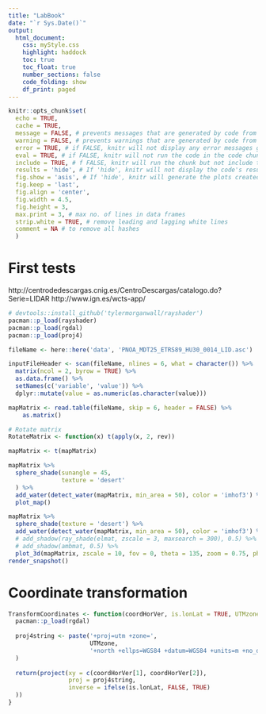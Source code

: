 ```yaml
---
title: "LabBook"
date: "`r Sys.Date()`"
output: 
  html_document:
    css: myStyle.css
    highlight: haddock
    toc: true
    toc_float: true
    number_sections: false
    code_folding: show
    df_print: paged
---
```


```r
knitr::opts_chunk$set(
  echo = TRUE,
  cache = TRUE,
  message = FALSE, # prevents messages that are generated by code from appearing in the finished file
  warning = FALSE, # prevents warnings that are generated by code from appearing in the finished
  error = TRUE, # if FALSE, knitr will not display any error messages generated by the code
  eval = TRUE, # if FALSE, knitr will not run the code in the code chunk
  include = TRUE, # f FALSE, knitr will run the chunk but not include the chunk in the final document
  results = 'hide', # If 'hide', knitr will not display the code's results in the final document. If 'hold', knitr will delay displaying all output pieces until the end of the chunk. If 'asis', knitr will pass through results without reformatting them (useful if results return raw HTML, etc.)
  fig.show = 'asis', # If 'hide', knitr will generate the plots created in the chunk, but not include them in the final document. If 'hold', knitr will delay displaying the plots created by the chunk until the end of the chunk. 
  fig.keep = 'last',
  fig.align = 'center',
  fig.width = 4.5,
  fig.height = 3,
  max.print = 3, # max no. of lines in data frames
  strip.white = TRUE, # remove leading and lagging white lines
  comment = NA # to remove all hashes
  )  
```

# First tests

http://centrodedescargas.cnig.es/CentroDescargas/catalogo.do?Serie=LIDAR
http://www.ign.es/wcts-app/


```r
# devtools::install_github('tylermorganwall/rayshader')
pacman::p_load(rayshader)
pacman::p_load(rgdal)
pacman::p_load(proj4)
```


```r
fileName <- here::here('data', 'PNOA_MDT25_ETRS89_HU30_0014_LID.asc') 

inputFileHeader <- scan(fileName, nlines = 6, what = character()) %>% 
  matrix(ncol = 2, byrow = TRUE) %>% 
  as.data.frame() %>% 
  setNames(c('variable', 'value')) %>% 
  dplyr::mutate(value = as.numeric(as.character(value)))

mapMatrix <- read.table(fileName, skip = 6, header = FALSE) %>% 
    as.matrix()

# Rotate matrix
RotateMatrix <- function(x) t(apply(x, 2, rev))

mapMatrix <- t(mapMatrix)

```


```r
mapMatrix %>%
  sphere_shade(sunangle = 45,
               texture = 'desert'
  ) %>%
  add_water(detect_water(mapMatrix, min_area = 50), color = 'imhof3') %>%
  plot_map()
```

```r
mapMatrix %>%
  sphere_shade(texture = 'desert') %>%
  add_water(detect_water(mapMatrix, min_area = 50), color = 'imhof3') %>%
  # add_shadow(ray_shade(elmat, zscale = 3, maxsearch = 300), 0.5) %>%
  # add_shadow(ambmat, 0.5) %>%
  plot_3d(mapMatrix, zscale = 10, fov = 0, theta = 135, zoom = 0.75, phi = 45, windowsize = c(1000, 800))
render_snapshot()
```

# Coordinate transformation

```r
TransformCoordinates <- function(coordHorVer, is.lonLat = TRUE, UTMzone = 30){
  pacman::p_load(rgdal)
  
  proj4string <- paste('+proj=utm +zone=',
                       UTMzone,
                       '+north +ellps=WGS84 +datum=WGS84 +units=m +no_defs'
  )
  
  return(project(xy = c(coordHorVer[1], coordHorVer[2]), 
                 proj = proj4string, 
                 inverse = ifelse(is.lonLat, FALSE, TRUE)
  ))
}
```

